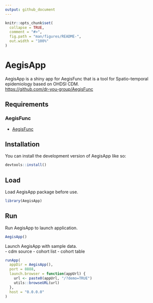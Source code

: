 ```yaml
---
output: github_document
---
```


<!-- README.md is generated from README.Rmd. Please edit that file -->

```r
knitr::opts_chunk$set(
  collapse = TRUE,
  comment = "#>",
  fig.path = "man/figures/README-",
  out.width = "100%"
)
```

# AegisApp

<!-- badges: start -->
<!-- badges: end -->

AegisApp is a shiny app for AegisFunc that is a tool for Spatio-temporal epidemiology based on OHDSI CDM.  
<https://github.com/dr-you-group/AegisFunc>


## Requirements

### AegisFunc  
- [AegisFunc](https://github.com/dr-you-group/AegisFunc)


## Installation

You can install the development version of AegisApp like so:

``` r
devtools::install()
```


## Load

Load AegisApp package before use.  

``` r
library(AegisApp)
```


## Run

Run AegisApp to launch application.  

``` r
AegisApp()
```

Launch AegisApp with sample data.  
- cdm source
- cohort list
- cohort table

``` r
runApp(
  appDir = AegisApp(),
  port = 8888,
  launch.browser = function(appUrl) {
    url <- paste0(appUrl, "/?demo=TRUE")
    utils::browseURL(url)
  },
  host = "0.0.0.0"
)
```

